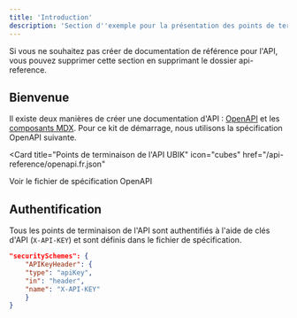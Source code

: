 ```yaml
---
title: 'Introduction'
description: 'Section d''exemple pour la présentation des points de terminaison de l''API'
---
```


<Note>
Si vous ne souhaitez pas créer de documentation de référence pour l'API, vous pouvez supprimer cette section en supprimant le dossier api-reference.
</Note>

## Bienvenue

Il existe deux manières de créer une documentation d'API : [OpenAPI](https://mintlify.com/docs/api-playground/openapi/setup) et les [composants MDX](https://mintlify.com/docs/api-playground/mdx/configuration). Pour ce kit de démarrage, nous utilisons la spécification OpenAPI suivante.

<Card
  title="Points de terminaison de l'API UBIK"
  icon="cubes"
  href="/api-reference/openapi.fr.json"
>
  Voir le fichier de spécification OpenAPI
</Card>

## Authentification

Tous les points de terminaison de l'API sont authentifiés à l'aide de clés d'API (`X-API-KEY`) et sont définis dans le fichier de spécification.

```json
"securitySchemes": {
    "APIKeyHeader": {
    "type": "apiKey",
    "in": "header",
    "name": "X-API-KEY"
    }
}
```
